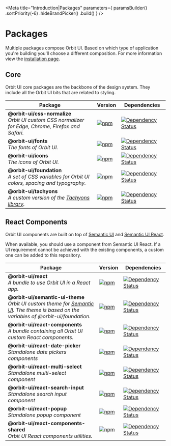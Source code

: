 
<Meta
    title="Introduction|Packages"
    parameters={
        paramsBuilder()
            .sortPriority(-6)
            .hideBrandPicker()
            .build()
    }
/>

<GithubLink filePath="/" />

# Packages

Multiple packages compose Orbit UI. Based on which type of application you're building you'll choose a different composition. For more information view the [installation page](?path=/docs/introduction-installation--page).

## Core

Orbit UI core packages are the backbone of the design system. They include all the Orbit UI bits that are related to styling.

| Package | Version | Dependencies |
|--------|-------|------------|
| **@orbit-ui/css-normalize** <br/>_Orbit UI custom CSS normalizer for Edge, Chrome, Firefox and Safari._ | [![npm](https://img.shields.io/npm/v/@orbit-ui/css-normalize.svg?maxAge=3600)](https://www.npmjs.com/package/@orbit-ui/css-normalize) | [![Dependency Status](https://img.shields.io/david/gsoft-inc/sg-orbit.svg?path=packages/css-normalize)](https://david-dm.org/gsoft-inc/sg-orbit.svg?path=packages/css-normalize) |
| **@orbit-ui/fonts** <br/>_The fonts of Orbit UI._ | [![npm](https://img.shields.io/npm/v/@orbit-ui/fonts.svg?maxAge=3600)](https://www.npmjs.com/package/@orbit-ui/fonts) | [![Dependency Status](https://img.shields.io/david/gsoft-inc/sg-orbit.svg?path=packages/fonts)](https://david-dm.org/gsoft-inc/sg-orbit.svg?path=packages/fonts) |
| **@orbit-ui/icons** <br/>_The icons of Orbit UI._ | [![npm](https://img.shields.io/npm/v/@orbit-ui/icons.svg?maxAge=3600)](https://www.npmjs.com/package/@orbit-ui/icons) | [![Dependency Status](https://img.shields.io/david/gsoft-inc/sg-orbit.svg?path=packages/icons)](https://david-dm.org/gsoft-inc/sg-orbit.svg?path=packages/icons) |
| **@orbit-ui/foundation** <br/>_A set of CSS variables for Orbit UI colors, spacing and typography._ | [![npm](https://img.shields.io/npm/v/@orbit-ui/foundation.svg?maxAge=3600)](https://www.npmjs.com/package/@orbit-ui/foundation) | [![Dependency Status](https://img.shields.io/david/gsoft-inc/sg-orbit.svg?path=packages/foundation)](https://david-dm.org/gsoft-inc/sg-orbit.svg?path=packages/foundation) |
| **@orbit-ui/tachyons** <br/>_A custom version of the [Tachyons library](https://github.com/tachyons-css/tachyons)._ | [![npm](https://img.shields.io/npm/v/@orbit-ui/tachyons.svg?maxAge=3600)](https://www.npmjs.com/package/@orbit-ui/tachyons) | [![Dependency Status](https://img.shields.io/david/gsoft-inc/sg-orbit.svg?path=packages/tachyons)](https://david-dm.org/gsoft-inc/sg-orbit.svg?path=packages/tachyons) |

## React Components

Orbit UI components are built on top of [Semantic UI](https://semantic-ui.com/) and [Semantic UI React](https://react.semantic-ui.com/).

When available, you should use a component from Semantic UI React. If a UI requirement cannot be achieved with the existing components, a custom one can be added to this repository.

| Package | Version | Dependencies |
|--------|-------|------------|
| **@orbit-ui/react** <br />_A bundle to use Orbit UI in a React app._ | [![npm](https://img.shields.io/npm/v/@orbit-ui/react.svg?maxAge=3600)](https://www.npmjs.com/package/@orbit-ui/react) | [![Dependency Status](https://img.shields.io/david/gsoft-inc/sg-orbit.svg?path=packages/bundles/react)](https://david-dm.org/gsoft-inc/sg-orbit.svg?path=packages/bundles/react) |
| **@orbit-ui/semantic-ui-theme** <br />_Orbit UI custom theme for [Semantic UI](https://semantic-ui.com/). The theme is based on the variables of @orbit-ui/foundation._ | [![npm](https://img.shields.io/npm/v/@orbit-ui/semantic-ui-theme.svg?maxAge=3600)](https://www.npmjs.com/package/@orbit-ui/semantic-ui-theme) | [![Dependency Status](https://img.shields.io/david/gsoft-inc/sg-orbit.svg?path=packages/semantic-ui-theme)](https://david-dm.org/gsoft-inc/sg-orbit.svg?path=packages/semantic-ui-theme) |
| **@orbit-ui/react-components** <br />_A bundle containing all Orbit UI custom React components._ | [![npm](https://img.shields.io/npm/v/@orbit-ui/react-components.svg?maxAge=3600)](https://www.npmjs.com/package/@orbit-ui/react-components) | [![Dependency Status](https://img.shields.io/david/gsoft-inc/sg-orbit.svg?path=packages/react-components)](https://david-dm.org/gsoft-inc/sg-orbit.svg?path=packages/react-components) |
| **@orbit-ui/react-date-picker** <br />_Standalone date pickers components_ | [![npm](https://img.shields.io/npm/v/@orbit-ui/react-date-picker.svg?maxAge=3600)](https://www.npmjs.com/package/@orbit-ui/react-date-picker) | [![Dependency Status](https://img.shields.io/david/gsoft-inc/sg-orbit.svg?path=packages/react-components/components/date-picker)](https://david-dm.org/gsoft-inc/sg-orbit.svg?path=packages/react-components/components/date-picker) |
| **@orbit-ui/react-multi-select** <br />_Standalone multi-select component_ | [![npm](https://img.shields.io/npm/v/@orbit-ui/react-multi-select.svg?maxAge=3600)](https://www.npmjs.com/package/@orbit-ui/react-multi-select) | [![Dependency Status](https://img.shields.io/david/gsoft-inc/sg-orbit.svg?path=packages/react-components/components/multi-select)](https://david-dm.org/gsoft-inc/sg-orbit.svg?path=packages/react-components/components/multi-select) |
| **@orbit-ui/react-search-input** <br />_Standalone search input component_ | [![npm](https://img.shields.io/npm/v/@orbit-ui/react-search-input.svg?maxAge=3600)](https://www.npmjs.com/package/@orbit-ui/react-search-input) | [![Dependency Status](https://img.shields.io/david/gsoft-inc/sg-orbit.svg?path=packages/react-components/components/search-input)](https://david-dm.org/gsoft-inc/sg-orbit.svg?path=packages/react-components/components/search-input) |
| **@orbit-ui/react-popup** <br />_Standalone popup component_ | [![npm](https://img.shields.io/npm/v/@orbit-ui/react-popup.svg?maxAge=3600)](https://www.npmjs.com/package/@orbit-ui/react-popup) | [![Dependency Status](https://img.shields.io/david/gsoft-inc/sg-orbit.svg?path=packages/react-components/components/popup)](https://david-dm.org/gsoft-inc/sg-orbit.svg?path=packages/react-components/components/popup) |
| **@orbit-ui/react-components-shared** <br />_Orbit UI React components utilities._ | [![npm](https://img.shields.io/npm/v/@orbit-ui/react-components-shared.svg?maxAge=3600)](https://www.npmjs.com/package/@orbit-ui/react-components-shared) | [![Dependency Status](https://img.shields.io/david/gsoft-inc/sg-orbit.svg?path=packages/react-components/components/shared)](https://david-dm.org/gsoft-inc/sg-orbit.svg?path=packages/react-components/components/shared) |



